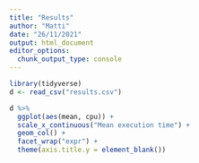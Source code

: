 ```yaml
---
title: "Results"
author: "Matti"
date: "26/11/2021"
output: html_document
editor_options: 
  chunk_output_type: console
---
```


```r
library(tidyverse)
d <- read_csv("results.csv")
```

```r
d %>% 
  ggplot(aes(mean, cpu)) +
  scale_x_continuous("Mean execution time") +
  geom_col() +
  facet_wrap("expr") +
  theme(axis.title.y = element_blank())
```

